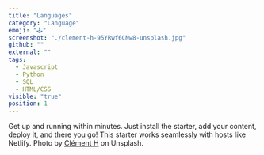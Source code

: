 ```yaml
---
title: "Languages"
category: "Language"
emoji: "🕹️"
screenshot: "./clement-h-95YRwf6CNw8-unsplash.jpg"
github: ""
external: ""
tags:
  - Javascript
  - Python
  - SQL
  - HTML/CSS
visible: "true"
position: 1
---
```


Get up and running within minutes. Just install the starter, add your content, deploy it, and there you go! This starter works seamlessly with hosts like Netlify. Photo by <a href="https://unsplash.com/@clemhlrdt?utm_source=unsplash&utm_medium=referral&utm_content=creditCopyText" target="_blank" rel="nofollow noopener noreferrer" aria-label="External Link">Clément H</a> on Unsplash.